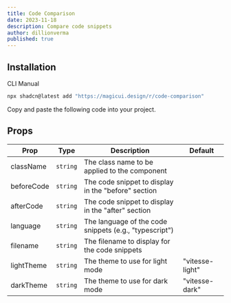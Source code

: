 ```yaml
---
title: Code Comparison
date: 2023-11-18
description: Compare code snippets
author: dillionverma
published: true
---
```


<ComponentPreview name="code-comparison-demo" />

## Installation

<Tabs defaultValue="cli">

<TabsList>
  <TabsTrigger value="cli">CLI</TabsTrigger>
  <TabsTrigger value="manual">Manual</TabsTrigger>
</TabsList>
<TabsContent value="cli">

```bash
npx shadcn@latest add "https://magicui.design/r/code-comparison"
```

</TabsContent>

<TabsContent value="manual">

<Steps>

<Step>Copy and paste the following code into your project.</Step>

<ComponentSource name="code-comparison" />

</Steps>

</TabsContent>

</Tabs>

## Props

| Prop       | Type     | Description                                            | Default         |
| ---------- | -------- | ------------------------------------------------------ | --------------- |
| className  | `string` | The class name to be applied to the component          |                 |
| beforeCode | `string` | The code snippet to display in the "before" section    |                 |
| afterCode  | `string` | The code snippet to display in the "after" section     |                 |
| language   | `string` | The language of the code snippets (e.g., "typescript") |                 |
| filename   | `string` | The filename to display for the code snippets          |                 |
| lightTheme | `string` | The theme to use for light mode                        | "vitesse-light" |
| darkTheme  | `string` | The theme to use for dark mode                         | "vitesse-dark"  |
